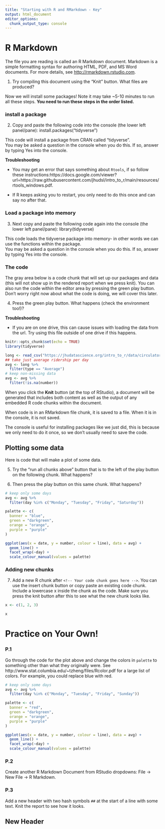 ```yaml
---
title: "Starting with R and RMarkdown - Key"
output: html_document
editor_options: 
  chunk_output_type: console
---
```


# R Markdown

The file you are reading is called an R Markdown document. Markdown is a simple formatting syntax for authoring HTML, PDF, and MS Word documents. For more details, see <http://rmarkdown.rstudio.com>. 

1. Try compiling this document using the “Knit” button. What files are produced?


Now we will install some packages! Note it may take ~5-10 minutes to run all these steps. **You need to run these steps in the order listed.**

### install a package

2. Copy and paste the following code into the console (the lower left panel/pane):
install.packages("tidyverse")

This code will install a package from CRAN called "tidyverse". <br>
You may be asked a question in the console when you do this. If so, answer by typing Yes into the console.

**Troubleshooting**

- You may get an error that says something about `Rtools`, if so follow these instructions:https://docs.google.com/viewer?url=https://raw.githubusercontent.com/jhudsl/intro_to_r/main/resources/rtools_windows.pdf. 

- If R keeps asking you to restart, you only need to do this once and can say no after that. 

### Load a package into memory

3. Next copy and paste the following code again into the console (the lower left panel/pane):
library(tidyverse)

This code loads the tidyverse package into memory- in other words we can use the functions within the package.<br>
You may be asked a question in the console when you do this. If so, answer by typing Yes into the console.

### The code

The gray area below is a code chunk that will set up our packages and data (this will not show up in the rendered report when we press knit). You can also run the code within the editor area by pressing the green play button. Don't worry right now about what the code is doing, we will cover this later.

4. Press the green play button. What happens (check the environment too!)?

**Troubleshooting**

- If you are on one drive, this can cause issues with loading the data from the url. Try using this file outside of one drive if this happens.

```r
knitr::opts_chunk$set(echo = TRUE)
library(tidyverse)

long <- read_csv("https://jhudatascience.org/intro_to_r/data/circulator_long.csv")
## take just average ridership per day
avg <- long %>%
  filter(type == "Average")
# keep non-missing data
avg <- avg %>%
  filter(!is.na(number))
```

When you click the **Knit** button (at the top of RStudio), a document will be generated that includes both content as well as the output of any embedded R code chunks within the document. 


When code is in an RMarkdown file chunk, it is saved to a file. When it is in the console, it is not saved. 

The console is useful for installing packages like we just did, this is because we only need to do it once, so we don't usually need to save the code.

## Plotting some data

Here is code that will make a plot of some data.

5. Try the "run all chunks above" button that is to the left of the play button on the following chunk. What happens?

6. Then press the play button on this same chunk. What happens?

```r
# keep only some days
avg <- avg %>%
  filter(day %in% c("Monday", "Tuesday", "Friday", "Saturday"))

palette <- c(
  banner = "blue",
  green = "darkgreen",
  orange = "orange",
  purple = "purple"
)

ggplot(aes(x = date, y = number, colour = line), data = avg) +
  geom_line() +
  facet_wrap(~day) +
  scale_colour_manual(values = palette)
```


### Adding new chunks

7. Add a new R chunk after `<!-- Your code chunk goes here -->`. You can use the insert chunk button or copy paste an existing code chunk. Include a lowercase x inside the chunk as the code. Make sure you press the knit button after this to see what the new chunk looks like. 

```r
x <- c(1, 2, 3)
```

<!-- Your code chunk goes here -->

```r
x
```


# Practice on Your Own!

### P.1

Go through the code for the plot above and change the colors in `palette` to something other than what they originally were. See http://www.stat.columbia.edu/~tzheng/files/Rcolor.pdf for a large list of colors. For example, you could replace blue with red.

```r
# keep only some days
avg <- avg %>%
  filter(day %in% c("Monday", "Tuesday", "Friday", "Sunday"))

palette <- c(
  banner = "red",
  green = "darkgreen",
  orange = "orange",
  purple = "purple"
)

ggplot(aes(x = date, y = number, colour = line), data = avg) +
  geom_line() +
  facet_wrap(~day) +
  scale_colour_manual(values = palette)
```


### P.2

Create another R Markdown Document from RStudio dropdowns: File → New File → R Markdown.



### P.3 

Add a new header with two hash symbols `##` at the start of a line with some text. Knit the report to see how it looks. 

## New Header
